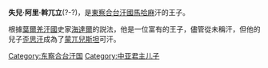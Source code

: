 '''失兒·阿里·斡兀立'''(?-?)，是[[東察合台汗國|東察合台汗國]][[馬哈麻|馬哈麻]]汗的王子。

根據[[葉爾羌汗國|葉爾羌汗國]]史家[[海達爾|海達爾]]的説法，他是一位富有的王子，儘管從未稱汗，但他的兒子[[歪思汗|歪思汗]]成為了[[蒙兀兒斯坦|蒙兀兒斯坦]]可汗。

[[Category:东察合台汗国|Category:东察合台汗国]]
[[Category:中亚君主儿子|Category:中亚君主儿子]]